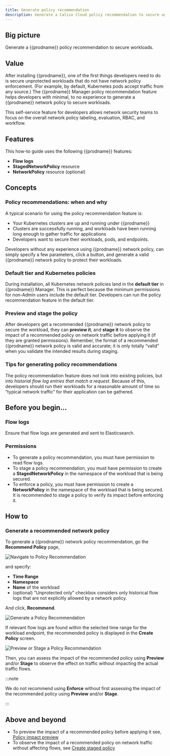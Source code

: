 ```yaml
---
title: Generate policy recommendation
description: Generate a Calico Cloud policy recommendation to secure unprotected workloads.
---
```


## Big picture

Generate a {{prodname}} policy recommendation to secure workloads.

## Value

After installing {{prodname}}, one of the first things developers need to do is secure unprotected workloads that do not have network policy enforcement. (For example, by default, Kubernetes pods accept traffic from any source.) The {{prodname}} Manager policy recommendation feature helps developers with minimal, to no experience to generate a {{prodname}} network policy to secure workloads.

This self-service feature for developers allows network security teams to focus on the overall network policy labeling, evaluation, RBAC, and workflow.

## Features

This how-to guide uses the following {{prodname}} features:
- **Flow logs**
- **StagedNetworkPolicy** resource
- **NetworkPolicy** resource (optional)

## Concepts

### Policy recommendations: when and why

A typical scenario for using the policy recommendation feature is:

- Your Kubernetes clusters are up and running under {{prodname}}
- Clusters are successfully running, and workloads have been running long enough to gather traffic for applications
- Developers want to secure their workloads, pods, and endpoints.

Developers without any experience using {{prodname}} network policy, can simply specify a few parameters, click a button, and generate a valid {{prodname}} network policy to protect their workloads.

### Default tier and Kubernetes policies

During installation, all Kubernetes network policies land in the **default tier** in {{prodname}} Manager. This is perfect because the minimum permissions for non-Admin users include the default tier. Developers can run the policy recommendation feature in the default tier.

### Preview and stage the policy

After developers get a recommended {{prodname}} network policy to secure the workload, they can **preview it**, and **stage it** to observe the impact of a recommended policy on network traffic before applying it (if they are granted permissions). Remember, the format of a recommended {{prodname}} network policy is valid and accurate; it is only totally “valid” when you validate the intended results during staging.

### Tips for generating policy recommendations

The policy recommendation feature does not look into existing policies, but into *historial flow log entries that match a request*. Because of this, developers should run their workloads for a reasonable amount of time so “typical network traffic” for their application can be gathered.

## Before you begin...

### Flow logs

Ensure that flow logs are generated and sent to Elasticsearch.

### Permissions

- To generate a policy recommendation, you must have permission to read flow logs.
- To stage a policy recommendation, you must have permission to create a **StagedNetworkPolicy** in the namespace of the workload that is being secured.
- To enforce a policy, you must have permission to create a **NetworkPolicy** in the namespace of the workload that is being secured. It is recommended to stage a policy to verify its impact before enforcing it.

## How to

### Generate a recommended network policy

To generate a {{prodname}} network policy recommendation, go the **Recommend Policy** page,

![Navigate to Policy Recommendation](/img/calico-cloud/generate-policy-recommendation/recommend-policy-action-bar.png)

and specify:

- **Time Range**
- **Namespace**
- **Name** of the workload
- (optional)  "Unprotected only" checkbox considers only historical flow logs that are not explicitly allowed by a network policy.

And click, **Recommend**.

![Generate a Policy Recommendation](/img/calico-cloud/generate-policy-recommendation/recommend-policy-screen.png)

If relevant flow logs are found within the selected time range for the workload endpoint, the recommended policy is displayed in the **Create Policy** screen.

![Preview or Stage a Policy Recommendation](/img/calico-cloud/generate-policy-recommendation/create-policy-action-buttons.png)

Then, you can assess the impact of the recommended policy using **Preview** and/or **Stage** to observe the effect on traffic without impacting the actual traffic flows.

:::note

We do not recommend using **Enforce** without first assessing the impact of the recommended policy using **Preview** and/or **Stage**.

:::

## Above and beyond

- To preview the impact of a recommended policy before applying it see, [Policy impact preview](policy-impact-preview.mdx)
- To observe the impact of a recommended policy on network traffic without affecting flows, see [Create staged policy](staged-network-policies.mdx)
